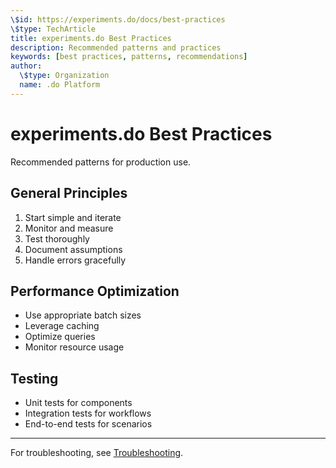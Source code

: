 ```yaml
---
\$id: https://experiments.do/docs/best-practices
\$type: TechArticle
title: experiments.do Best Practices
description: Recommended patterns and practices
keywords: [best practices, patterns, recommendations]
author:
  \$type: Organization
  name: .do Platform
---
```


# experiments.do Best Practices

Recommended patterns for production use.

## General Principles

1. Start simple and iterate
2. Monitor and measure
3. Test thoroughly
4. Document assumptions
5. Handle errors gracefully

## Performance Optimization

- Use appropriate batch sizes
- Leverage caching
- Optimize queries
- Monitor resource usage

## Testing

- Unit tests for components
- Integration tests for workflows
- End-to-end tests for scenarios

---

For troubleshooting, see [Troubleshooting](./troubleshooting.mdx).
